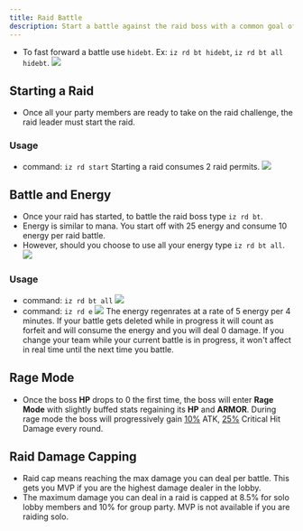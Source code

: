 ```yaml
---
title: Raid Battle
description: Start a battle against the raid boss with a common goal of defeating it before timer runs out.
---
```

- To fast forward a battle use `hidebt`. Ex: `iz rd bt hidebt`, `iz rd bt all hidebt`. <img class="rounded-md" src="../images/hidebt.jpg" />
## Starting a Raid
- Once all your party members are ready to take on the raid challenge, the raid leader must start the raid.

### Usage
- command: `iz rd start`
<Note>Starting a raid consumes 2 raid permits.</Note> <img class="rounded-md" src="../images/rdstart.jpg" />

## Battle and Energy
- Once your raid has started, to battle the raid boss type `iz rd bt`.
- Energy is similar to mana. You start off with 25 energy and consume 10 energy per raid battle.
- However, should you choose to use all your energy type `iz rd bt all`. <img src="../images/rd-bt.jpg" />

### Usage
- command: `iz rd bt all` <img class="rounded-md" src="../images/rdbt.jpg" />
- command: `iz rd e` <img class="rounded-md" src="../images/rdenergy.jpg" />
<Note>The energy regenrates at a rate of 5 energy per 4 minutes.</Note>
<Warning>If your battle gets deleted while in progress it will count as forfeit and will consume the energy and you will deal 0 damage.</Warning>
<Warning>If you change your team while your current battle is in progress, it won't affect in real time until the next time you battle.</Warning>

## Rage Mode
- Once the boss **HP** drops to 0 the first time, the boss will enter **Rage Mode** with slightly buffed stats regaining its
**HP** and **ARMOR**.
<Note>During rage mode the boss will progressively gain <u>10%</u> ATK, <u>25%</u> Critical Hit Damage every round.</Note>

## Raid Damage Capping
- Raid cap means reaching the max damage you can deal per battle. This gets you MVP if you are the highest damage dealer in the lobby.
- The maximum damage you can deal in a raid is capped at 8.5% for solo lobby members and 10% for group party.
<Warning>MVP is not available if you are raiding solo.</Warning>